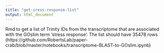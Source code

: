 ```yaml
---
title: "get-sress-response-list"
output: html_document
---
```

Rmd to get a list of Trinity IDs from the transcriptome that are associated with the GOslim term 'stress response'. The list should have 
35478 rows (https://github.com/RobertsLab/paper-crab/blob/master/notebooks/transcriptome-BLAST-to-GOslim.ipynb)

